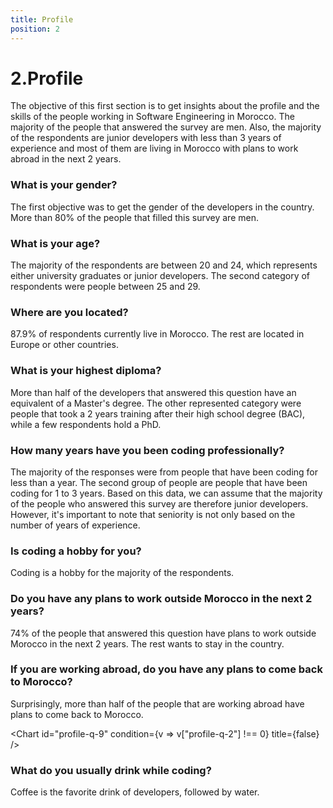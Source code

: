 ```yaml
---
title: Profile
position: 2
---
```


# 2.Profile

The objective of this first section is to get insights about the profile and the skills of the people working in Software Engineering in Morocco. The majority of the people that answered the survey are men. Also, the majority of the respondents are junior developers with less than 3 years of experience and most of them are living in Morocco with plans to work abroad in the next 2 years.

### What is your gender?

The first objective was to get the gender of the developers in the country. More than 80% of the people that filled this survey are men.

<Chart id="profile-q-0" pie title={false} />

### What is your age?

The majority of the respondents are between 20 and 24, which represents either university graduates or junior developers. The second category of respondents were people between 25 and 29.

<Chart id="profile-q-1" title={false} />

### Where are you located?

87.9% of respondents currently live in Morocco. The rest are located in Europe or other countries.

<Chart id="profile-q-2" title={false} />

### What is your highest diploma?

More than half of the developers that answered this question have an equivalent of a Master's degree. The other represented category were people that took a 2 years training after their high school degree (BAC), while a few respondents hold a PhD.

<Chart id="profile-q-4" pie title={false} />

### How many years have you been coding professionally?

The majority of the responses were from people that have been coding for less than a year. The second group of people are people that have been coding for 1 to 3 years. Based on this data, we can assume that the majority of the people who answered this survey are therefore junior developers. However, it's important to note that seniority is not only based on the number of years of experience.

<Chart id="profile-q-5" title={false} />

### Is coding a hobby for you?

Coding is a hobby for the majority of the respondents.

<Chart id="profile-q-6" title={false} />

### Do you have any plans to work outside Morocco in the next 2 years?

74% of the people that answered this question have plans to work outside Morocco in the next 2 years. The rest wants to stay in the country.

<Chart id="profile-q-8" title={false} />

### If you are working abroad, do you have any plans to come back to Morocco?

Surprisingly, more than half of the people that are working abroad have plans to come back to Morocco.

<Chart id="profile-q-9" condition={v => v["profile-q-2"] !== 0} title={false} />

### What do you usually drink while coding?

Coffee is the favorite drink of developers, followed by water.

<Chart id="profile-q-15" title={false} />
